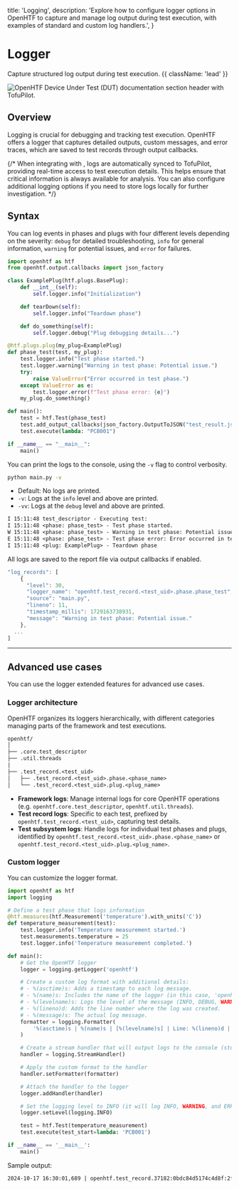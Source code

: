   title: 'Logging',
  description:
    'Explore how to configure logger options in OpenHTF to capture and manage log output during test execution, with examples of standard and custom log handlers.',
}

# Logger

Capture structured log output during test execution. {{ className: 'lead' }}

<Image
  src="/console-header.png"
  alt="OpenHTF Device Under Test (DUT) documentation section header with TofuPilot."
/>

## Overview

Logging is crucial for debugging and tracking test execution. OpenHTF offers a logger that captures detailed outputs, custom messages, and error traces, which are saved to test records through output callbacks.

{/* When integrating with <TofuPilotLink utmMedium="logger-overview" />, logs are automatically synced to TofuPilot, providing real-time access to test execution details. This helps ensure that critical information is always available for analysis. You can also configure additional logging options if you need to store logs locally for further investigation. */}

## Syntax

You can log events in phases and plugs with four different levels depending on the severity: `debug` for detailed troubleshooting, `info` for general information, `warning` for potential issues, and `error` for failures.

```python {{ title: 'main.py' }}
import openhtf as htf
from openhtf.output.callbacks import json_factory

class ExamplePlug(htf.plugs.BasePlug):
    def __int__(self):
        self.logger.info("Initialization")

    def tearDown(self):
        self.logger.info("Teardown phase")

    def do_something(self):
        self.logger.debug("Plug debugging details...")

@htf.plugs.plug(my_plug=ExamplePlug)
def phase_test(test, my_plug):
    test.logger.info("Test phase started.")
    test.logger.warning("Warning in test phase: Potential issue.")
    try:
        raise ValueError("Error occurred in test phase.")
    except ValueError as e:
        test.logger.error(f"Test phase error: {e}")
    my_plug.do_something()

def main():
    test = htf.Test(phase_test)
    test.add_output_callbacks(json_factory.OutputToJSON("test_result.json", indent=2))
    test.execute(lambda: "PCB001")

if __name__ == "__main__":
    main()

```

You can print the logs to the console, using the `-v` flag to control verbosity.

```sh
python main.py -v
```

- Default: No logs are printed.
- `-v`: Logs at the `info` level and above are printed.
- `-vv`: Logs at the `debug` level and above are printed.

```txt {{ title: 'Terminal' }}
I 15:11:48 test_descriptor - Executing test: 
I 15:11:48 <phase: phase_test> - Test phase started.
W 15:11:48 <phase: phase_test> - Warning in test phase: Potential issue.
E 15:11:48 <phase: phase_test> - Test phase error: Error occurred in test phase.
I 15:11:48 <plug: ExamplePlug> - Teardown phase
```

All logs are saved to the report file via output callbacks if enabled.

```javascript {{ title: 'test_results.json' }}
"log_records": [
    {
      "level": 30,
      "logger_name": "openhtf.test_record.<test_uid>.phase.phase_test",
      "source": "main.py",
      "lineno": 11,
      "timestamp_millis": 1729163738931,
      "message": "Warning in test phase: Potential issue."
    },
  ...
]
```

---

## Advanced use cases

You can use the logger extended features for advanced use cases.

### Logger architecture

OpenHTF organizes its loggers hierarchically, with different categories managing parts of the framework and test executions.

```txt
openhtf/
│
├── .core.test_descriptor
├── .util.threads
|
├── .test_record.<test_uid>
│   ├── .test_record.<test_uid>.phase.<phase_name>
│   └── .test_record.<test_uid>.plug.<plug_name>
```

- **Framework logs**: Manage internal logs for core OpenHTF operations (e.g. `openhtf.core.test_descriptor`, `openhtf.util.threads`).
- **Test record logs**: Specific to each test, prefixed by `openhtf.test_record.<test_uid>`, capturing test details.
- **Test subsystem logs**: Handle logs for individual test phases and plugs, identified by `openhtf.test_record.<test_uid>.phase.<phase_name>` or `openhtf.test_record.<test_uid>.plug.<plug_name>`.

### Custom logger

You can customize the logger format.

```python {{ title: 'main.py' }}
import openhtf as htf
import logging

# Define a test phase that logs information
@htf.measures(htf.Measurement('temperature').with_units('C'))
def temperature_measurement(test):
    test.logger.info('Temperature measurement started.')
    test.measurements.temperature = 25
    test.logger.info('Temperature measurement completed.')

def main():
    # Get the OpenHTF logger
    logger = logging.getLogger('openhtf')

    # Create a custom log format with additional details:
    # - %(asctime)s: Adds a timestamp to each log message.
    # - %(name)s: Includes the name of the logger (in this case, 'openhtf').
    # - %(levelname)s: Logs the level of the message (INFO, DEBUG, WARNING, ERROR, etc.).
    # - %(lineno)d: Adds the line number where the log was created.
    # - %(message)s: The actual log message.
    formatter = logging.Formatter(
        '%(asctime)s | %(name)s | [%(levelname)s] | Line: %(lineno)d | %(message)s'
    )

    # Create a stream handler that will output logs to the console (stdout)
    handler = logging.StreamHandler()

    # Apply the custom format to the handler
    handler.setFormatter(formatter)

    # Attach the handler to the logger
    logger.addHandler(handler)

    # Set the logging level to INFO (it will log INFO, WARNING, and ERROR messages)
    logger.setLevel(logging.INFO)

    test = htf.Test(temperature_measurement)
    test.execute(test_start=lambda: 'PCB001')

if __name__ == '__main__':
    main()
```

Sample output:

```txt {{ title: 'Terminal' }}
2024-10-17 16:30:01,689 | openhtf.test_record.37182:0bdc84d5174c4d8f:2f76fe3a078146f2:1729175401689.phase_executor | [DEBUG] | Line: 307 | Executing phase trigger_phase
```
